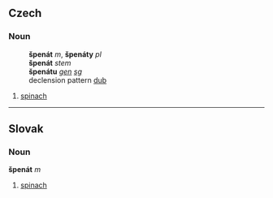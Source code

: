 ==Czech==
===Noun===
:'''špenát''' ''m'', '''špenáty''' ''pl''
:'''špenát''' ''stem''
:'''špenátu''' ''[[genitive|gen]] [[singular|sg]]''
:declension pattern [[Slovak declension pattern dub|dub]]
#[[spinach]]

----
==Slovak==
===Noun===
'''špenát''' ''m''

#[[spinach]]